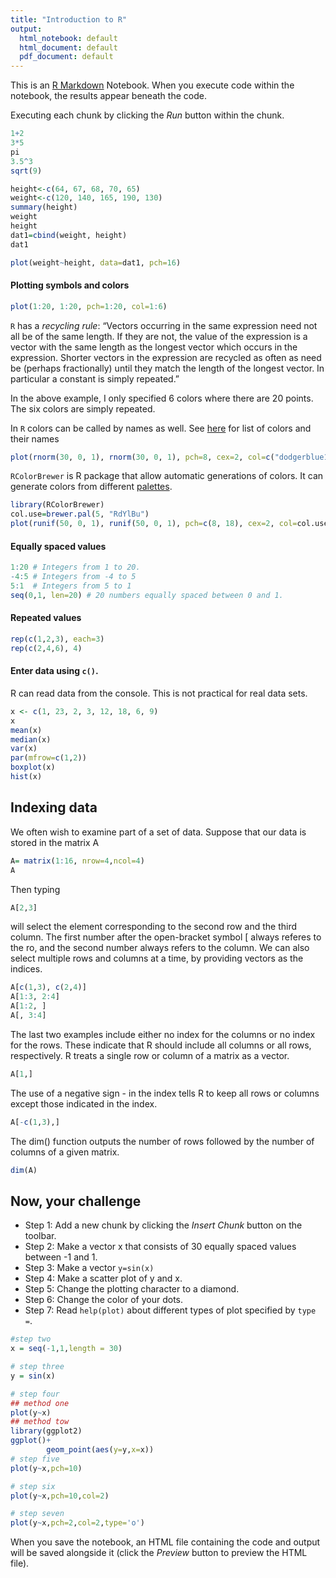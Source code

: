 ```yaml
---
title: "Introduction to R"
output:
  html_notebook: default
  html_document: default
  pdf_document: default
---
```


This is an [R Markdown](http://rmarkdown.rstudio.com) Notebook. When you execute code within the notebook, the results appear beneath the code. 

Executing each chunk by clicking the *Run* button within the chunk. 

```r
1+2
3*5
pi
3.5^3
sqrt(9)
```

```r
height<-c(64, 67, 68, 70, 65)
weight<-c(120, 140, 165, 190, 130)
summary(height)
weight
height
dat1=cbind(weight, height)
dat1
```

```r
plot(weight~height, data=dat1, pch=16)
```

#### Plotting symbols and colors
```r
plot(1:20, 1:20, pch=1:20, col=1:6)
```
`R` has a *recycling rule*: "Vectors occurring in the same expression need not all be of the same length. If they are not, the value of the expression is a vector with the same length as the longest vector which occurs in the expression. Shorter vectors in the expression are recycled as often as need be (perhaps fractionally) until they match the length of the longest vector. In particular a constant is simply repeated." 

In the above example, I only specified 6 colors where there are 20 points. The six colors are simply repeated. 

In `R` colors can be called by names as well. See [here](http://www.stat.columbia.edu/~tzheng/files/Rcolor.pdf) for list of colors and their names
```r
plot(rnorm(30, 0, 1), rnorm(30, 0, 1), pch=8, cex=2, col=c("dodgerblue1", "firebrick1"))
```

`RColorBrewer` is R package that allow automatic generations of colors. It can generate colors from different [palettes](https://i1.wp.com/bc.bojanorama.pl/wp-content/uploads/2013/04/rcolorsheet-1.png). 
```r
library(RColorBrewer)
col.use=brewer.pal(5, "RdYlBu")
plot(runif(50, 0, 1), runif(50, 0, 1), pch=c(8, 18), cex=2, col=col.use)

```


#### Equally spaced values
```r
1:20 # Integers from 1 to 20.
-4:5 # Integers from -4 to 5
5:1  # Integers from 5 to 1
seq(0,1, len=20) # 20 numbers equally spaced between 0 and 1. 
```
#### Repeated values
```r
rep(c(1,2,3), each=3)
rep(c(2,4,6), 4)
```

#### Enter data using `c()`.
R can read data from the console. This is not practical for real data sets.
```r
x <- c(1, 23, 2, 3, 12, 18, 6, 9)
x
mean(x)
median(x)
var(x)
par(mfrow=c(1,2))
boxplot(x)
hist(x)
```
## Indexing data

We often wish to examine part of a set of data. Suppose that our data is stored in the matrix A
```r
A= matrix(1:16, nrow=4,ncol=4)
A
```
Then typing
```r
A[2,3]
```
will select the element corresponding to the second row and the third column. The first number after the open-bracket symbol [ always referes to the ro, and the second number always refers to the column. We can also select multiple rows and columns at a time, by providing vectors as the indices.
```r
A[c(1,3), c(2,4)]
A[1:3, 2:4]
A[1:2, ]
A[, 3:4]
```
The last two examples include either no index for the columns or no index for the rows. These indicate that R should include all columns or all rows, respectively. R treats a single row or column of a matrix as a vector.
```r
A[1,]
```
The use of a negative sign - in the index tells R to keep all rows or columns except those indicated in the index.
```r
A[-c(1,3),]
```
The dim() function outputs the number of rows followed by the number of columns of a given matrix.
```r
dim(A)
```
## Now, your challenge
+ Step 1: Add a new chunk by clicking the *Insert Chunk* button on the toolbar.
+ Step 2: Make a vector x that consists of 30 equally spaced values between -1 and 1. 
+ Step 3: Make a vector `y=sin(x)`
+ Step 4: Make a scatter plot of y and x. 
+ Step 5: Change the plotting character to a diamond. 
+ Step 6: Change the color of your dots. 
+ Step 7: Read `help(plot)` about different types of plot specified by `type =`.

```r
#step two
x = seq(-1,1,length = 30)

# step three
y = sin(x)

# step four
## method one
plot(y~x)
## method tow
library(ggplot2)
ggplot()+
        geom_point(aes(y=y,x=x))
# step five
plot(y~x,pch=10)

# step six
plot(y~x,pch=10,col=2)

# step seven
plot(y~x,pch=2,col=2,type='o')
```



When you save the notebook, an HTML file containing the code and output will be saved alongside it (click the *Preview* button to preview the HTML file).

